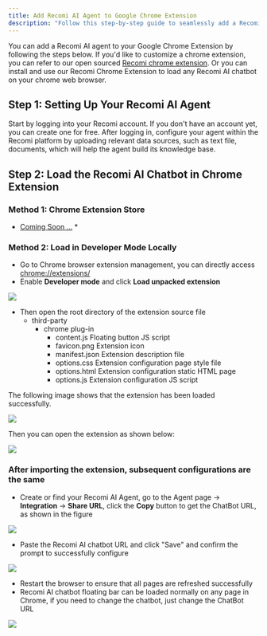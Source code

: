 ```yaml
---
title: Add Recomi AI Agent to Google Chrome Extension
description: "Follow this step-by-step guide to seamlessly add a Recomi AI agent to Google Chrome Extension."
---
```


You can add a Recomi AI agent to your Google Chrome Extension by following the steps below. If you'd like to customize a chrome extension, you can refer to our open sourced [Recomi chrome extension](https://github.com/powerdrillai/recomi-chrome-extension). Or you can install and use our Recomi Chrome Extension to load any Recomi AI chatbot on your chrome web browser.

## Step 1: Setting Up Your Recomi AI Agent

Start by logging into your Recomi account. If you don't have an account yet, you can create one for free. After logging in, configure your agent within the Recomi platform by uploading relevant data sources, such as text file, documents, which will help the agent build its knowledge base.

## Step 2: Load the Recomi AI Chatbot in Chrome Extension

### Method 1: Chrome Extension Store

* [Coming Soon ...]() *

### Method 2: Load in Developer Mode Locally

- Go to Chrome browser extension management, you can directly access [chrome://extensions/](chrome://extensions/)
- Enable **Developer mode** and click **Load unpacked extension**

<img src="/images/chrome-0.png"/>

- Then open the root directory of the extension source file
    - third-party
        - chrome plug-in
            - content.js          Floating button JS script
            - favicon.png         Extension icon
            - manifest.json       Extension description file
            - options.css         Extension configuration page style file
            - options.html        Extension configuration static HTML page
            - options.js          Extension configuration JS script

The following image shows that the extension has been loaded successfully.

<img src="/images/chrome-1.png"/>

Then you can open the extension as shown below:

<img src="/images/chrome-2.png"/>

### After importing the extension, subsequent configurations are the same
- Create or find your Recomi AI Agent, go to the Agent page -> **Integration** -> **Share URL**, click the **Copy** button to get the ChatBot URL, as shown in the figure

<img src="/images/chrome-3.png"/>

- Paste the Recomi AI chatbot URL and click "Save" and confirm the prompt to successfully configure

<img src="/images/chrome-4.png"/>

- Restart the browser to ensure that all pages are refreshed successfully
- Recomi AI chatbot floating bar can be loaded normally on any page in Chrome, if you need to change the chatbot, just change the ChatBot URL

<img src="/images/chrome-5.png"/>